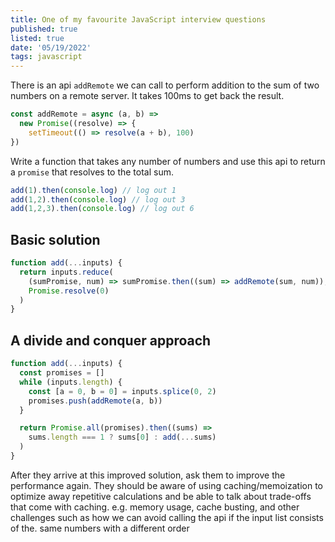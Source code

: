 ---
title: One of my favourite JavaScript interview questions 
published: true
listed: true
date: '05/19/2022'
tags: javascript
---
There is an api `addRemote` we can call to perform addition to the sum of two numbers on a remote server. It takes 100ms to get back the result.

```javascript
const addRemote = async (a, b) =>
  new Promise((resolve) => {
    setTimeout(() => resolve(a + b), 100)
})
```
Write a function that takes any number of numbers and use this api to return a `promise` that resolves to the total sum.

```javascript
add(1).then(console.log) // log out 1
add(1,2).then(console.log) // log out 3
add(1,2,3).then(console.log) // log out 6
```


## Basic solution
```javascript
function add(...inputs) {
  return inputs.reduce(
    (sumPromise, num) => sumPromise.then((sum) => addRemote(sum, num)),
    Promise.resolve(0)
  )
}
```


## A divide and conquer approach
```javascript
function add(...inputs) {
  const promises = []
  while (inputs.length) {
    const [a = 0, b = 0] = inputs.splice(0, 2)
    promises.push(addRemote(a, b))
  }

  return Promise.all(promises).then((sums) =>
    sums.length === 1 ? sums[0] : add(...sums)
  )
}
```


After they arrive at this improved solution, ask them to improve the performance again. They should be aware of using caching/memoization to optimize away repetitive calculations and be able to talk about trade-offs that come with caching. e.g. memory usage, cache busting, and other challenges such as how we can avoid calling the api if the input list consists of the. same numbers with a different order
